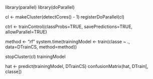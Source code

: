 
library(parallel)
library(doParallel)

cl <- makeCluster(detectCores() - 1)
registerDoParallel(cl)


ctrl <- trainControl(classProbs=TRUE,
savePredictions=TRUE,
allowParallel=TRUE)

method <- "rf"
system.time(trainingModel <- train(classe ~ ., data=DTrainCS, method=method))

stopCluster(cl)
trainingModel

hat <- predict(trainingModel, DTrainCS)
confusionMatrix(hat, DTrain[, classe])
